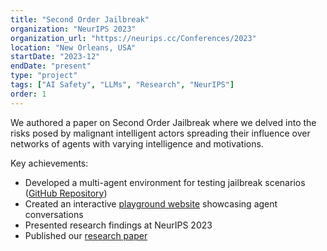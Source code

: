 ```yaml
---
title: "Second Order Jailbreak"
organization: "NeurIPS 2023"
organization_url: "https://neurips.cc/Conferences/2023"
location: "New Orleans, USA"
startDate: "2023-12"
endDate: "present"
type: "project"
tags: ["AI Safety", "LLMs", "Research", "NeurIPS"]
order: 1
---
```


We authored a paper on Second Order Jailbreak where we delved into the risks posed by malignant intelligent actors spreading their influence over networks of agents with varying intelligence and motivations. 

Key achievements:
- Developed a multi-agent environment for testing jailbreak scenarios ([GitHub Repository](https://github.com/romaingrx/second-order-jailbreak))
- Created an interactive [playground website](https://second-order-jailbreak.romaingrx.com) showcasing agent conversations
- Presented research findings at NeurIPS 2023
- Published our [research paper](https://docs.google.com/document/d/1OY5fOWC2_Zf1cCfdAV8PxrL3lwignZi6R_6Mv8vnDoI/export?format=pdf)